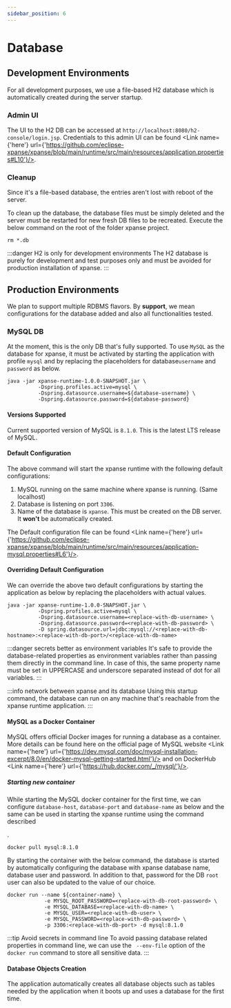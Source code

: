 ```yaml
---
sidebar_position: 6
---
```



# Database

## Development Environments

For all development purposes, we use a file-based H2 database which is automatically created during the server startup.

### Admin UI

The UI to the H2 DB can be accessed at `http://localhost:8080/h2-console/login.jsp`.
Credentials to this admin UI can be
found <Link name={'here'} url={'https://github.com/eclipse-xpanse/xpanse/blob/main/runtime/src/main/resources/application.properties#L10'}/>.

### Cleanup

Since it's a file-based database, the entries aren't lost with reboot of the server.

To clean up the database, the database files must be simply deleted and the server must be restarted for new fresh DB
files to be recreated. Execute the below command on the root of the folder xpanse project.

```shell
rm *.db
```

:::danger H2 is only for development environments
The H2 database is purely for development and test purposes only and must be avoided for production installation of xpanse.
:::

## Production Environments

We plan to support multiple RDBMS flavors. By **support**, we mean configurations for the database added and also all
functionalities tested.

### MySQL DB

At the moment, this is the only DB that's fully supported.
To use `MySQL` as the database for xpanse, it must be activated by starting the application with profile `mysql` and
by replacing the placeholders for database`username` and `password` as below.

```shell
java -jar xpanse-runtime-1.0.0-SNAPSHOT.jar \
          -Dspring.profiles.active=mysql \
          -Dspring.datasource.username=${database-username} \
          -Dspring.datasource.password=${database-password}
```

#### Versions Supported

Current supported version of MySQL is `8.1.0`. This is the latest LTS release of MySQL.

#### Default Configuration

The above command will start the xpanse runtime with the following default configurations:

1. MySQL running on the same machine where xpanse is running. (Same localhost)
2. Database is listening on port `3306`.
3. Name of the database is `xpanse`. This must be created on the DB server. It **won't** be automatically created.

The Default configuration file can be
found <Link name={'here'} url={'https://github.com/eclipse-xpanse/xpanse/blob/main/runtime/src/main/resources/application-mysql.properties#L6'}/>.

#### Overriding Default Configuration

We can override the above two default configurations by starting the application as below by replacing the placeholders
with actual values.

```shell
java -jar xpanse-runtime-1.0.0-SNAPSHOT.jar \
          -Dspring.profiles.active=mysql \
          -Dspring.datasource.username=<replace-with-db-username> \
          -Dspring.datasource.password=<replace-with-db-password> \
          -D spring.datasource.url=jdbc:mysql://<replace-with-db-hostname>:<replace-with-db-port>/<replace-with-db-name>

```

:::danger secrets better as environment variables
It's safe to provide the database-related properties as environment variables rather than passing them
directly in the command line.
In case of this,
the same property name must be set in UPPERCASE and underscore separated instead of dot for all variables.
:::

:::info network between xpanse and its database
Using this startup command, the database can run on any machine that's reachable from the xpanse runtime application.
:::

#### MySQL as a Docker Container

MySQL offers official Docker images for running a database as a container.
More details can be found here on the official page of MySQL
website <Link name={'here'} url={'https://dev.mysql.com/doc/mysql-installation-excerpt/8.0/en/docker-mysql-getting-started.html'}/> and on
DockerHub <Link name={'here'} url={'https://hub.docker.com/_/mysql/'}/>.

##### Starting new container

While starting the MySQL docker container for the first time, we can configure `database-host`, `database-port` and
`database-name` as below and the same can be used in starting the xpanse runtime using the command described

<Link name={'above'} url={'./database#overriding-default-configuration'} isOpenInNewTab={false} />.

```shell
docker pull mysql:8.1.0
```

By starting the container with the below command, the database is started by automatically configuring the database with
xpanse database name, database user and password. In addition to that, password for the DB `root` user can also be
updated to the value of our choice.

```shell
docker run --name ${container-name} \
            -e MYSQL_ROOT_PASSWORD=<replace-with-db-root-password> \
            -e MYSQL_DATABASE=<replace-with-db-name> \
            -e MYSQL_USER=<replace-with-db-user> \
            -e MYSQL_PASSWORD=<replace-with-db-password> \
            -p 3306:<replace-with-db-port> -d mysql:8.1.0
```

:::tip Avoid secrets in command line
To avoid passing database related properties in command line, we can use the ` --env-file` option of the `
docker run` command to store all sensitive data.
:::

#### Database Objects Creation

The application automatically creates all database objects such as tables needed by the application when it boots
up and uses a database for the first time.
